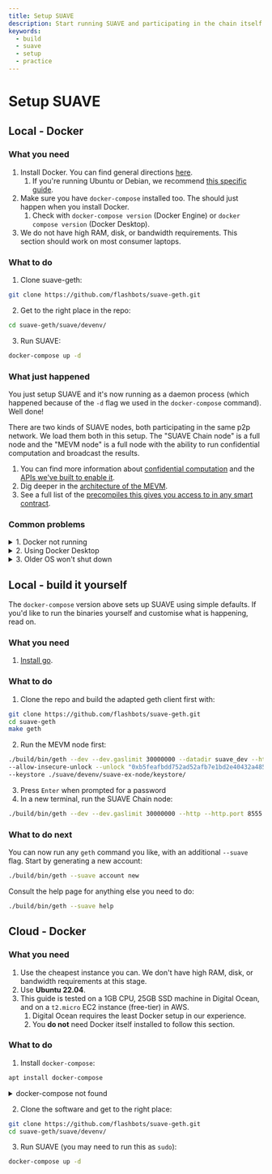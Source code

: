 ```yaml
---
title: Setup SUAVE
description: Start running SUAVE and participating in the chain itself
keywords:
  - build
  - suave
  - setup
  - practice
---
```


# Setup SUAVE

## Local - Docker

### What you need

1. Install Docker. You can find general directions [here](https://docs.docker.com/get-docker/).
    1. If you're running Ubuntu or Debian, we recommend [this specific guide](https://docs.docker.com/engine/install/ubuntu/#installation-methods).
2. Make sure you have `docker-compose` installed too. The should just happen when you install Docker.
    1. Check with `docker-compose version` (Docker Engine) or `docker compose version` (Docker Desktop).
3. We do not have high RAM, disk, or bandwidth requirements. This section should work on most consumer laptops.

### What to do

1. Clone suave-geth:
```bash
git clone https://github.com/flashbots/suave-geth.git
```
2. Get to the right place in the repo:
```bash
cd suave-geth/suave/devenv/
```
3. Run SUAVE:
```bash
docker-compose up -d 
```

### What just happened

You just setup SUAVE and it's now running as a daemon process (which happened because of the `-d` flag we used in the `docker-compose` command). Well done!

There are two kinds of SUAVE nodes, both participating in the same p2p network. We load them both in this setup. The "SUAVE Chain node" is a full node and the "MEVM node" is a full node with the ability to run confidential computation and broadcast the results.

1. You can find more information about [confidential computation](/reference/confidential-computation) and the [APIs we've built to enable it](/reference/confidential-computation#apis).
2. Dig deeper in the [architecture of the MEVM](/reference/MEVM#architecture).
3. See a full list of the [precompiles this gives you access to in any smart contract](/reference/precompiles).

### Common problems

<details>
  <summary>1. Docker not running</summary>
  <div>
    <div>
      <div>
        Make sure that Docker is running before trying <code>docker-compose up -d</code>. On most Linux machines, you can do this with:<br/>
        <code>
        sudo systemctl start docker
        </code><br/><br/>
        Or just check the current status with:<br/>
        <code>
        sudo systemctl status docker
        </code>
      </div>
    </div>
  </div>
</details>

<details>
  <summary>2. Using Docker Desktop</summary>
  <div>
    <div>
      If you're using Docker Desktop, it's likely that you need to use <code>docker compose up -d</code> (without the <code>-</code>).
    </div>
  </div>
</details>

<details>
  <summary>3. Older OS won't shut down</summary>
  <div>
    <div>
      <div>
        Depending on your OS version and the way you installed Docker, you might have issues switching your new MEVM node off again. If so:<br/>
        <code>
        sudo killall containerd-shim
        </code><br/><br/>
        Now you should be able to run:<br/>
        <code>
        sudo docker-compose down
        </code>
      </div>
    </div>
  </div>
</details>

## Local - build it yourself

The `docker-compose` version above sets up SUAVE using simple defaults. If you'd like to run the binaries yourself and customise what is happening, read on.

### What you need

1. [Install go](https://go.dev/doc/install).

### What to do

1. Clone the repo and build the adapted geth client first with:
```bash
git clone https://github.com/flashbots/suave-geth.git
cd suave-geth
make geth
```
2. Run the MEVM node first:
```bash
./build/bin/geth --dev --dev.gaslimit 30000000 --datadir suave_dev --http --ws \
--allow-insecure-unlock --unlock "0xb5feafbdd752ad52afb7e1bd2e40432a485bbb7f" \
--keystore ./suave/devenv/suave-ex-node/keystore/
```
3. Press `Enter` when prompted for a password
4. In a new terminal, run the SUAVE Chain node:
```bash
./build/bin/geth --dev --dev.gaslimit 30000000 --http --http.port 8555 --ws
```

### What to do next

You can now run any `geth` command you like, with an additional `--suave` flag. Start by generating a new account:

```bash
./build/bin/geth --suave account new
```

Consult the help page for anything else you need to do:
```bash
./build/bin/geth --suave help
```

## Cloud - Docker

### What you need

1. Use the cheapest instance you can. We don't have high RAM, disk, or bandwidth requirements at this stage.
2. Use **Ubuntu 22.04**.
3. This guide is tested on a 1GB CPU, 25GB SSD machine in Digital Ocean, and on a `t2.micro` EC2 instance (free-tier) in AWS. 
    1. Digital Ocean requires the least Docker setup in our experience. 
    2. You **do not** need Docker itself installed to follow this section.

### What to do

1. Install `docker-compose`:
```bash
apt install docker-compose
```

<details>
  <summary>docker-compose not found</summary>
  <div>
    <div>
    <div>
      Ubuntu images in certain cloud providers do not come with Docker's Apt repository already set up. Therefore, you may need to add it manually:<br/><br/>
      <code>
      sudo install -m 0755 -d /etc/apt/keyrings<br/>
      curl -fsSL https://download.docker.com/linux/ubuntu/gpg | sudo gpg --dearmor -o /etc/apt/keyrings/docker.gpg<br/>
      sudo chmod a+r /etc/apt/keyrings/docker.gpg<br/><br/>
      echo \
      "deb [arch="$(dpkg --print-architecture)" signed-by=/etc/apt/keyrings/docker.gpg] https://download.docker.com/linux/ubuntu \
      "$(. /etc/os-release && echo "$VERSION_CODENAME")" stable" | \
      sudo tee /etc/apt/sources.list.d/docker.list > /dev/null
      <br/><br/>
      sudo apt-get update
      <br/><br/>
      sudo apt install docker-compose
      </code>
    </div>
    </div>
  </div>
</details>

2. Clone the software and get to the right place:
```bash
git clone https://github.com/flashbots/suave-geth.git
cd suave-geth/suave/devenv/
```
3. Run SUAVE (you may need to run this as `sudo`):
```bash
docker-compose up -d 
```